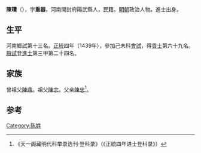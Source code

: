{{Otheruses|other=名为陳瓚的其他人物|陳瓚}}
{{Otheruses|other=名为陈重器的其他人物|陈重器}}

'''陳瓚'''（{{bd|1408年||？}}），字'''重器'''，河南開封府陽武縣人，民籍。[[明朝|明朝]]政治人物。進士出身。

== 生平 ==
河南鄉試第十三名。[[正统_(年号)|正統]]四年（1439年），參加己未科[[會試|會試]]，得[[貢士|貢士]]第六十九名。[[殿試|殿試]]登[[進士|進士]]第三甲第二十四名。

== 家族 ==
曾祖父[[陳鼎|陳鼎]]。祖父[[陳宗|陳宗]]。父亲[[陳忠|陳忠]]<ref>《天一阁藏明代科举录选刊·登科录》（《正統四年进士登科录》）</ref>。

==参考==
{{reflist}}

{{正統四年己未科殿試金榜}}

{{Authority control}}

{{DEFAULTSORT:}}
[[Category:陈姓|Category:陈姓]]


{{明朝人物小作品}}
